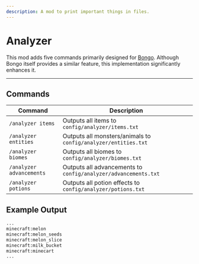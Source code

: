 ```yaml
---
description: A mod to print important things in files.
---
```


# Analyzer


<ProjectHeader slug="analyzer" mcVersion="1.17" />

This mod adds five commands primarily designed for [Bongo](https://modrinth.com/mod/bongo). Although Bongo itself
provides a similar feature, this implementation significantly enhances it.

---

## Commands
| Command                  | Description                                                    |
|--------------------------|----------------------------------------------------------------|
| `/analyzer items`        | Outputs all items to `config/analyzer/items.txt`               |
| `/analyzer entities`     | Outputs all monsters/animals to `config/analyzer/entities.txt` |
| `/analyzer biomes`       | Outputs all biomes to `config/analyzer/biomes.txt`             |
| `/analyzer advancements` | Outputs all advancements to `config/analyzer/advancements.txt` |
| `/analyzer potions`      | Outputs all potion effects to `config/analyzer/potions.txt`    |

## Example Output
```txt title="Example output"
...
minecraft:melon
minecraft:melon_seeds
minecraft:melon_slice
minecraft:milk_bucket
minecraft:minecart
...
```
